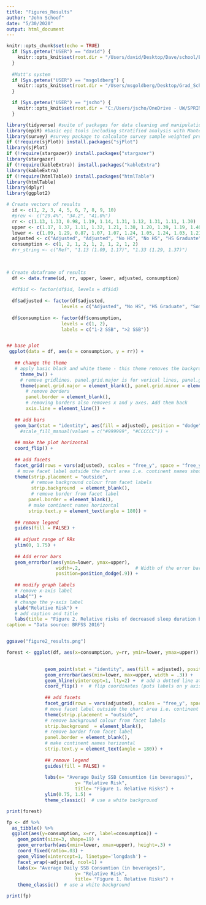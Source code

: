 ```yaml
---
title: "Figures_Results"
author: "John Schoof"
date: "5/30/2020"
output: html_document
---
```





```r
knitr::opts_chunk$set(echo = TRUE)
  if (Sys.getenv("USER") == "david") {
    knitr::opts_knit$set(root.dir = "/Users/david/Desktop/Dave/school/Epi 514/Final Project/Analysis/")
  }
  
  #Matt's system
  if (Sys.getenv("USER") == "msgoldberg") {
    knitr::opts_knit$set(root.dir = "/Users/msgoldberg/Desktop/Grad_School/Year_1/Q3/EPI514/SSB_Paper/")
  }

  if (Sys.getenv("USER") == "jscho") {
    knitr::opts_knit$set(root.dir = "C:/Users/jscho/OneDrive - UW/SPRING 2020-LAPTOP-7K6NFTGB/EPI 514/")
  }


```




```r

library(tidyverse) #suite of packages for data cleaning and manipulation
library(epiR) #basic epi tools including stratified analysis with Mantel Haenszel
library(survey) #survey package to calculate survey sample weighted prevalence
if (!require(sjPlot)) install.packages("sjPlot")
library(sjPlot)
if (!require(stargazer)) install.packages("stargazer")
library(stargazer)
if (!require(kableExtra)) install.packages("kableExtra")
library(kableExtra)
if (!require(htmlTable)) install.packages("htmlTable")
library(htmlTable)
library(dplyr)
library(ggplot2)
```




```r

# Create vectors of results
  id <- c(1, 2, 3, 4, 5, 6, 7, 8, 9, 10)  
  #prev <- c("29.4%", "34.2", "41.0%")
  rr <- c(1.13, 1.33, 0.98, 1.19, 1.14, 1.31, 1.12, 1.31, 1.11, 1.30)
  upper <- c(1.17, 1.37, 1.11, 1.32, 1.21, 1.38, 1.20, 1.39, 1.19, 1.40)
  lower <- c(1.09, 1.29, 0.87, 1.07, 1.07, 1.24, 1.05, 1.24, 1.03, 1.21)
  adjusted <- c("Adjusted", "Adjusted", "No HS", "No HS", "HS Graduate", "HS Graduate", "Some College", "Some College", "College Graduate", "College Graduate")
  consumption <- c(1, 2, 1, 2, 1, 2, 1, 2, 1, 2)
  #rr_string <- c("Ref", "1.13 (1.09, 1.17)", "1.33 (1.29, 1.37)")
  
  

# Create dataframe of results
  df <- data.frame(id, rr, upper, lower, adjusted, consumption)
  
  #df$id <- factor(df$id, levels = df$id)
  
  df$adjusted <- factor(df$adjusted, 
                    levels = c("Adjusted", "No HS", "HS Graduate", "Some College", "College Graduate"))
  
  df$consumption <- factor(df$consumption, 
                    levels = c(1, 2), 
                    labels = c("1-2 SSB", ">2 SSB"))



```



```r


## base plot
 ggplot(data = df, aes(x = consumption, y = rr)) +
   
   ## change the theme
   # apply basic black and white theme - this theme removes the background colour by default
     theme_bw() + 
     # remove gridlines. panel.grid.major is for verical lines, panel.grid.minor is for horizontal lines
     theme(panel.grid.major = element_blank(), panel.grid.minor = element_blank(),
       # remove borders
       panel.border = element_blank(),
       # removing borders also removes x and y axes. Add them back
       axis.line = element_line()) + 
   
   ## add bars
   geom_bar(stat = "identity", aes(fill = adjusted), position = "dodge") + 
     #scale_fill_manual(values = c("#999999", "#CCCCCC")) + 
   
   ## make the plot horizontal
   coord_flip() + 
   
   ## add facets 
   facet_grid(rows = vars(adjusted), scales = "free_y", space = "free_y", switch = "y") + 
    # move facet label outside the chart area i.e. continent names should be to the left of country names
   theme(strip.placement = "outside",
         # remove background colour from facet labels
         strip.background  = element_blank(),
         # remove border from facet label
        panel.border = element_blank(), 
        # make continent names horizontal
        strip.text.y = element_text(angle = 180)) + 
 
   ## remove legend
   guides(fill = FALSE) + 
  
   ## adjust range of RRs
   ylim(0, 1.75) +
   
   ## Add error bars
   geom_errorbar(aes(ymin=lower, ymax=upper),
                  width=.2,                    # Width of the error bars
                  position=position_dodge(.9)) +
  
   ## modify graph labels
   # remove x-axis label
   xlab("") +
   # change the y-axis label
   ylab("Relative Risk") + 
   # add caption and title
   labs(title = "Figure 2. Relative risks of decreased sleep duration by SSB consumption", 
caption = "Data source: BRFSS 2016")


ggsave("figure2_results.png")

```





```r


forest <- ggplot(df, aes(x=consumption, y=rr, ymin=lower, ymax=upper)) +
              

              geom_point(stat = "identity", aes(fill = adjusted), position = "dodge") + 
              geom_errorbar(aes(min=lower, max=upper, width = .3)) +
              geom_hline(yintercept=1, lty=2) +  # add a dotted line at x=1 after flip
              coord_flip() +  # flip coordinates (puts labels on y axis)
  
              ## add facets
              facet_grid(rows = vars(adjusted), scales = "free_y", space = "free_y", switch = "y") + 
              # move facet label outside the chart area i.e. continent names should be to the left of country names
              theme(strip.placement = "outside",
              # remove background colour from facet labels
              strip.background  = element_blank(),
              # remove border from facet label
              panel.border = element_blank(), 
              # make continent names horizontal
              strip.text.y = element_text(angle = 180)) + 
 
              ## remove legend
              guides(fill = FALSE) + 
              
              labs(x= "Average Daily SSB Consumtion (in beverages)",
                         y= "Relative Risk",
                         title= "Figure 1. Relative Risks") +
              ylim(0.75, 1.5) +
              theme_classic()  # use a white background

print(forest)


```



```r

fp <- df %>%
  as_tibble() %>%
  ggplot(aes(y=consumption, x=rr, label=consumption)) +
    geom_point(size=3, shape=19) +
    geom_errorbarh(aes(xmin=lower, xmax=upper), height=.3) +
    coord_fixed(ratio=.03) +
    geom_vline(xintercept=1, linetype='longdash') +
    facet_wrap(~adjusted, ncol=1) +
    labs(x= "Average Daily SSB Consumtion (in beverages)",
                         y= "Relative Risk",
                         title= "Figure 1. Relative Risks") +
    theme_classic()  # use a white background

print(fp)


```



